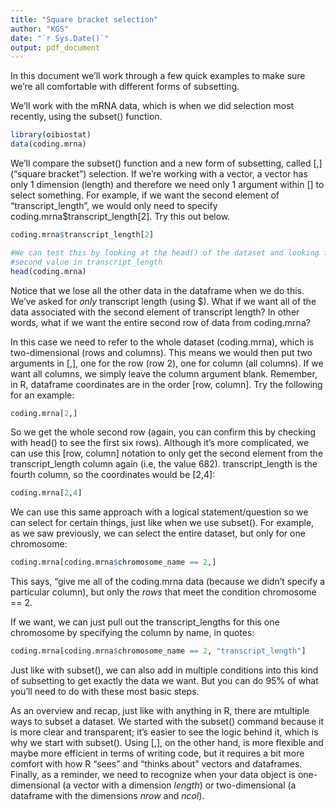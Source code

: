 ---
title: "Square bracket selection"
author: "KGS"
date: "`r Sys.Date()`"
output: pdf_document
---

In this document we'll work through a few quick examples to make sure we're all comfortable with different forms of subsetting.

We'll work with the mRNA data, which is when we did selection most recently, using the subset() function.

```{r echo = FALSE}
library(oibiostat)
data(coding.mrna)
```


We'll compare the subset() function and a new form of subsetting, called [,] ("square bracket") selection. If we're working with a vector, a vector has only 1 dimension (length) and therefore we need only 1 argument within [] to select something. For example, if we want the second element of "transcript_length", we would only need to specify coding.mrna$transcript_length[2]. Try this out below.

```{r}
coding.mrna$transcript_length[2]

#We can test this by looking at the head() of the dataset and looking for the
#second value in transcript_length
head(coding.mrna)
```

Notice that we lose all the other data in the dataframe when we do this. We've asked for _only_ transcript length (using $). What if we want all of the data associated with the second element of transcript length? In other words, what if we want the entire second row of data from coding.mrna?

In this case we need to refer to the whole dataset (coding.mrna), which is two-dimensional (rows and columns). This means we would then put two arguments in [,], one for the row (row 2), one for column (all columns). If we want all columns, we simply leave the column argument blank. Remember, in R, dataframe coordinates are in the order [row, column]. Try the following for an example:

```{r}
coding.mrna[2,]
```

So we get the whole second row (again, you can confirm this by checking with head() to see the first six rows). Although it's more complicated, we can use this [row, column] notation to only get the second element from the transcript_length column again (i.e, the value 682). transcript_length is the fourth column, so the coordinates would be [2,4]:

```{r}
coding.mrna[2,4]
```
We can use this same approach with a logical statement/question so we can select for certain things, just like when we use subset(). For example, as we saw previously, we can select the entire dataset, but only for one chromosome:

```{r}
coding.mrna[coding.mrna$chromosome_name == 2,]
```

This says, "give me all of the coding.mrna data (because we didn't specify a particular column), but only the _rows_ that meet the condition chromosome == 2.

If we want, we can just pull out the transcript_lengths for this one chromosome by specifying the column by name, in quotes:

```{r}
coding.mrna[coding.mrna$chromosome_name == 2, "transcript_length"]
```

Just like with subset(), we can also add in multiple conditions into this kind of subsetting to get exactly the data we want. But you can do 95% of what you'll need to do with these most basic steps.

As an overview and recap, just like with anything in R, there are mtultiple ways to subset a dataset. We started with the subset() command because it is more clear and transparent; it's easier to see the logic behind it, which is why we start with subset(). Using [,], on the other hand, is more flexible and maybe more efficient in terms of writing code, but it requires a bit more comfort with how R "sees" and "thinks about" vectors and dataframes. Finally, as a reminder, we need to recognize when your data object is one-dimensional (a vector with a dimension _length_) or two-dimensional (a dataframe with the dimensions _nrow_ and _ncol_).
